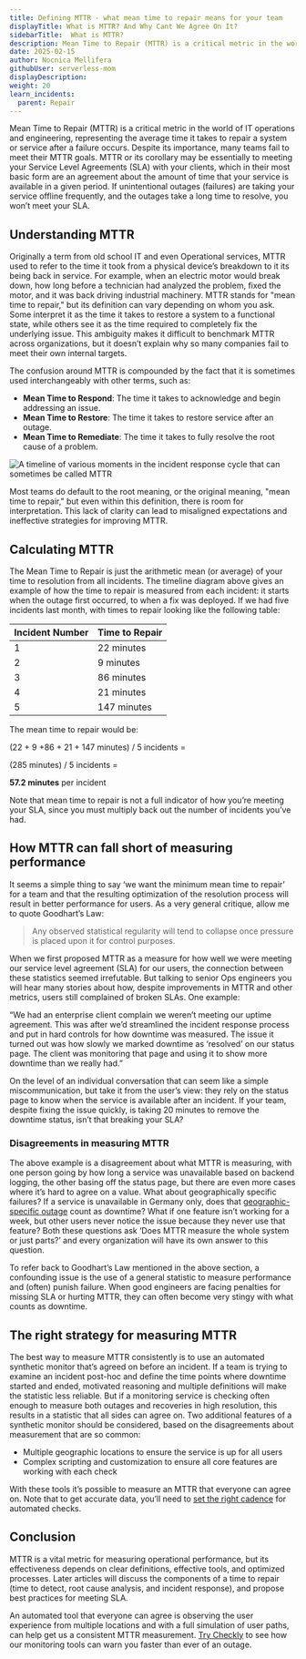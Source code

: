 ```yaml
---
title: Defining MTTR - what mean time to repair means for your team
displayTitle: What is MTTR? And Why Cant We Agree On It?
sidebarTitle:  What is MTTR?
description: Mean Time to Repair (MTTR) is a critical metric in the world of IT operations and engineering, representing the average time it takes to repair a system or service after a failure occurs. Despite its importance, many teams fail to meet their MTTR goals.
date: 2025-02-15
author: Nocnica Mellifera
githubUser: serverless-mom
displayDescription: 
weight: 20
learn_incidents:
  parent: Repair
---
```

Mean Time to Repair (MTTR) is a critical metric in the world of IT operations and engineering, representing the average time it takes to repair a system or service after a failure occurs. Despite its importance, many teams fail to meet their MTTR goals. MTTR or its corollary may be essentially to meeting your Service Level Agreements (SLA) with your clients, which in their most basic form are an agreement about the amount of time that your service is available in a given period. If unintentional outages (failures) are taking your service offline frequently, and the outages take a long time to resolve, you won’t meet your SLA.

## Understanding MTTR

Originally a term from old school IT and even Operational services, MTTR used to refer to the time it took from a physical device’s breakdown to it its being back in service. For example, when an electric motor would break down, how long before a technician had analyzed the problem, fixed the motor, and it was back driving industrial machinery. MTTR stands for "mean time to repair," but its definition can vary depending on whom you ask. Some interpret it as the time it takes to restore a system to a functional state, while others see it as the time required to completely fix the underlying issue. This ambiguity makes it difficult to benchmark MTTR across organizations, but it doesn’t explain why so many companies fail to meet their own internal targets.

The confusion around MTTR is compounded by the fact that it is sometimes used interchangeably with other terms, such as:

- **Mean Time to Respond**: The time it takes to acknowledge and begin addressing an issue.
- **Mean Time to Restore**: The time it takes to restore service after an outage.
- **Mean Time to Remediate**: The time it takes to fully resolve the root cause of a problem.

![A timeline of various moments in the incident response cycle that can sometimes be called MTTR](/mttr-timeline.png)

Most teams do default to the root meaning, or the original meaning, "mean time to repair," but even within this definition, there is room for interpretation. This lack of clarity can lead to misaligned expectations and ineffective strategies for improving MTTR.

## Calculating MTTR

The Mean Time to Repair is just the arithmetic mean (or average) of your time to resolution from all incidents. The timeline diagram above gives an example of how the time to repair is measured from each incident: it starts when the outage first occurred, to when a fix was deployed. If we had five incidents last month, with times to repair looking like the following table:

| Incident Number | Time to Repair |
| --- | --- |
| 1 | 22 minutes |
| 2 | 9 minutes |
| 3 | 86 minutes |
| 4 | 21 minutes |
| 5 | 147 minutes |

The mean time to repair would be: 

(22 + 9 +86 + 21 + 147 minutes) / 5 incidents =

(285 minutes) / 5 incidents = 

**57.2 minutes** per incident

Note that mean time to repair is not a full indicator of how you’re meeting your SLA, since you must multiply back out the number of incidents you’ve had.

## How MTTR can fall short of measuring performance

It seems a simple thing to say ‘we want the minimum mean time to repair’ for a team and that the resulting optimization of the resolution process will result in better performance for users. As a very general critique, allow me to quote Goodhart’s Law:

> Any observed statistical regularity will tend to collapse once pressure is placed upon it for control purposes.

When we first proposed MTTR as a measure for how well we were meeting our service level agreement (SLA) for our users, the connection between these statistics seemed irrefutable. But talking to senior Ops engineers you will hear many stories about how, despite improvements in MTTR and other metrics, users still complained of broken SLAs. One example:

“We had an enterprise client complain we weren’t meeting our uptime agreement. This was after we’d streamlined the incident response process and put in hard controls for how downtime was measured. The issue it turned out was how slowly we marked downtime as ‘resolved’ on our status page. The client was monitoring that page and using it to show more downtime than we really had.”

On the level of an individual conversation that can seem like a simple miscommunication, but take it from the user’s view: they rely on the status page to know when the service is available after an incident. If your team, despite fixing the issue quickly, is taking 20 minutes to remove the downtime status, isn’t that breaking your SLA?

### Disagreements in measuring MTTR

The above example is a disagreement about what MTTR is measuring, with one person going by how long a service was unavailable based on backend logging, the other basing off the status page, but there are even more cases where it’s hard to agree on a value. What about geographically specific failures? If a service is unavailable in Germany only, does that [geographic-specific outage](https://www.checklyhq.com/docs/monitoring/global-locations/) count as downtime? What if one feature isn’t working for a week, but other users never notice the issue because they never use that feature? Both these questions ask ‘Does MTTR measure the whole system or just parts?’ and every organization will have its own answer to this question. 

To refer back to Goodhart’s Law mentioned in the above section, a confounding issue is the use of a general statistic to measure performance and (often) punish failure. When good engineers are facing penalties for missing SLA or hurting MTTR, they can often become very stingy with what counts as downtime.

## The right strategy for measuring MTTR

The best way to measure MTTR consistently is to use an automated synthetic monitor that’s agreed on before an incident. If a team is trying to examine an incident post-hoc and define the time points where downtime started and ended, motivated reasoning and multiple definitions will make the statistic less reliable. But if a monitoring service is checking often enough to measure both outages and recoveries in high resolution, this results in a statistic that all sides can agree on. Two additional features of a synthetic monitor should be considered, based on the disagreements about measurement that are so common:

- Multiple geographic locations to ensure the service is up for all users
- Complex scripting and customization to ensure all core features are working with each check

With these tools it’s possible to measure an MTTR that everyone can agree on. Note that to get accurate data, you’ll need to [set the right cadence](https://www.checklyhq.com/blog/check-frequency/) for automated checks.

## Conclusion

MTTR is a vital metric for measuring operational performance, but its effectiveness depends on clear definitions, effective tools, and optimized processes. Later articles will discuss the components of a time to repair (time to detect, root cause analysis, and incident response), and propose best practices for meeting SLA.

An automated tool that everyone can agree is observing the user experience from multiple locations and with a full simulation of user paths, can help get us a consistent MTTR measurement. [Try Checkly](https://www.checklyhq.com/) to see how our monitoring tools can warn you faster than ever of an outage.